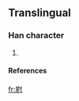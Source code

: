 ==Translingual==
===Han character===
{{Han char|rn=44|rad=尸|as=07|sn=10|four=|canj=尸山木戈 (SUDI)}}
# {{defn|Han|sort=尸07}}
====References====
{{Han ref|kx=0302.161|hdz=20975.061|uh=5C57|ud=23639}}

[[fr:屗]]